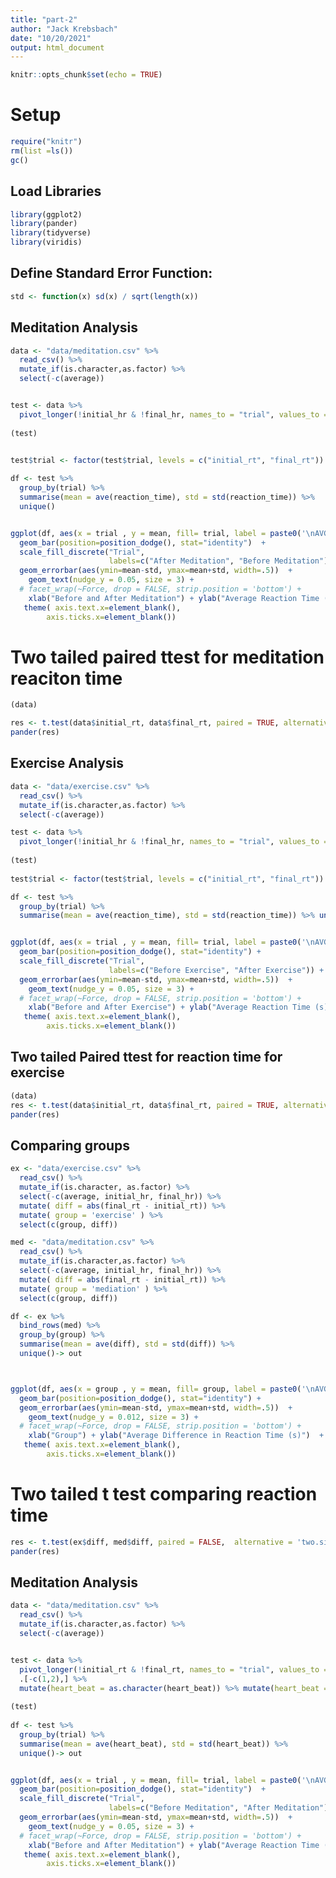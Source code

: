 ```yaml
---
title: "part-2"
author: "Jack Krebsbach"
date: "10/20/2021"
output: html_document
---
```


```r
knitr::opts_chunk$set(echo = TRUE)
```


# Setup 
```r
require("knitr")
rm(list =ls())
gc()
```


## Load Libraries

```r
library(ggplot2)
library(pander)
library(tidyverse)
library(viridis)
```

## Define Standard Error Function:
```r
std <- function(x) sd(x) / sqrt(length(x))
```


## Meditation Analysis
```r
data <- "data/meditation.csv" %>%
  read_csv() %>%
  mutate_if(is.character,as.factor) %>%
  select(-c(average))


test <- data %>%
  pivot_longer(!initial_hr & !final_hr, names_to = "trial", values_to = "reaction_time")
  
(test)
  

test$trial <- factor(test$trial, levels = c("initial_rt", "final_rt"))

df <- test %>%
  group_by(trial) %>%
  summarise(mean = ave(reaction_time), std = std(reaction_time)) %>%
  unique()


ggplot(df, aes(x = trial , y = mean, fill= trial, label = paste0('\nAVG: ', round(mean, 3),"\n STD: ", round(std, 3), "\n"))) +
  geom_bar(position=position_dodge(), stat="identity")  +
  scale_fill_discrete("Trial", 
                      labels=c("After Meditation", "Before Meditation"), limits = rev) +
  geom_errorbar(aes(ymin=mean-std, ymax=mean+std, width=.5))  +
    geom_text(nudge_y = 0.05, size = 3) +
  # facet_wrap(~Force, drop = FALSE, strip.position = 'bottom') +
    xlab("Before and After Meditation") + ylab("Average Reaction Time (s)")  +
   theme( axis.text.x=element_blank(),
        axis.ticks.x=element_blank())
```


# Two tailed paired ttest for meditation reaciton time
```r
(data)

res <- t.test(data$initial_rt, data$final_rt, paired = TRUE, alternative = 'greater')
pander(res)
```



## Exercise Analysis
```r

data <- "data/exercise.csv" %>%
  read_csv() %>%
  mutate_if(is.character,as.factor) %>%
  select(-c(average))

test <- data %>%
  pivot_longer(!initial_hr & !final_hr, names_to = "trial", values_to = "reaction_time")
  
(test)
  
test$trial <- factor(test$trial, levels = c("initial_rt", "final_rt"))

df <- test %>%
  group_by(trial) %>%
  summarise(mean = ave(reaction_time), std = std(reaction_time)) %>% unique()-> out


ggplot(df, aes(x = trial , y = mean, fill= trial, label = paste0('\nAVG: ', round(mean, 3),"\n STD: ", round(std, 3), "\n"))) +
  geom_bar(position=position_dodge(), stat="identity") +
  scale_fill_discrete("Trial", 
                      labels=c("Before Exercise", "After Exercise")) +
  geom_errorbar(aes(ymin=mean-std, ymax=mean+std, width=.5))  +
    geom_text(nudge_y = 0.05, size = 3) +
  # facet_wrap(~Force, drop = FALSE, strip.position = 'bottom') +
    xlab("Before and After Exercise") + ylab("Average Reaction Time (s)")  +
   theme( axis.text.x=element_blank(),
        axis.ticks.x=element_blank())
```

## Two tailed Paired ttest for reaction time for exercise
```r
(data)
res <- t.test(data$initial_rt, data$final_rt, paired = TRUE, alternative = 'greater')
pander(res)
```


## Comparing groups

```r
ex <- "data/exercise.csv" %>%
  read_csv() %>%
  mutate_if(is.character, as.factor) %>%
  select(-c(average, initial_hr, final_hr)) %>%
  mutate( diff = abs(final_rt - initial_rt)) %>%
  mutate( group = 'exercise' ) %>%
  select(c(group, diff))

med <- "data/meditation.csv" %>%
  read_csv() %>%
  mutate_if(is.character,as.factor) %>%
  select(-c(average, initial_hr, final_hr)) %>%
  mutate( diff = abs(final_rt - initial_rt)) %>%
  mutate( group = 'mediation' ) %>%
  select(c(group, diff))

df <- ex %>%
  bind_rows(med) %>%
  group_by(group) %>%
  summarise(mean = ave(diff), std = std(diff)) %>%
  unique()-> out



ggplot(df, aes(x = group , y = mean, fill= group, label = paste0('\nAVG: ', round(mean, 3),"\n STD: ", round(std, 3), "\n"))) +
  geom_bar(position=position_dodge(), stat="identity") +
  geom_errorbar(aes(ymin=mean-std, ymax=mean+std, width=.5))  +
    geom_text(nudge_y = 0.012, size = 3) +
  # facet_wrap(~Force, drop = FALSE, strip.position = 'bottom') +
    xlab("Group") + ylab("Average Difference in Reaction Time (s)")  +
   theme( axis.text.x=element_blank(),
        axis.ticks.x=element_blank())


```



# Two tailed t test comparing reaction time
```r
res <- t.test(ex$diff, med$diff, paired = FALSE,  alternative = 'two.sided')
pander(res)
```




## Meditation Analysis
```r
data <- "data/meditation.csv" %>%
  read_csv() %>%
  mutate_if(is.character,as.factor) %>%
  select(-c(average))


test <- data %>%
  pivot_longer(!initial_rt & !final_rt, names_to = "trial", values_to = "heart_beat") %>% 
  .[-c(1,2),] %>%
  mutate(heart_beat = as.character(heart_beat)) %>% mutate(heart_beat = as.numeric(heart_beat))
  
(test)
  
df <- test %>%
  group_by(trial) %>%
  summarise(mean = ave(heart_beat), std = std(heart_beat)) %>%
  unique()-> out


ggplot(df, aes(x = trial , y = mean, fill= trial, label = paste0('\nAVG: ', round(mean, 3),"\n STD: ", round(std, 3), "\n"))) +
  geom_bar(position=position_dodge(), stat="identity")  +
  scale_fill_discrete("Trial", 
                      labels=c("Before Meditation", "After Meditation")) +
  geom_errorbar(aes(ymin=mean-std, ymax=mean+std, width=.5))  +
    geom_text(nudge_y = 0.05, size = 3) +
  # facet_wrap(~Force, drop = FALSE, strip.position = 'bottom') +
    xlab("Before and After Meditation") + ylab("Average Reaction Time (s)")  +
   theme( axis.text.x=element_blank(),
        axis.ticks.x=element_blank())
```











